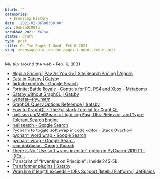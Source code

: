 ```yaml
---
blurb: ''
categories:
  - Browsing History
date: '2021-02-06T00:00:00'
id: 20eNswQC89To
scrubbed_2021: false
status: draft
type: post
title: Oh The Pages I Goed  Feb 6 2021
slug: 20eNswQC89To--oh-the-pages-i-goed--feb-6-2021
---
```


My trip around the web - Feb. 6, 2021

- [Algolia Pricing | Pay As You Go | Site Search Pricing | Algolia](https://www.algolia.com/pricing/)
- [Data in Gatsby | Gatsby](https://www.gatsbyjs.com/docs/tutorial/part-four/)
- [fortnite controls - Google Search](https://www.google.com/search?client=safari&rls=en&q=fortnite+controls&ie=UTF-8&oe=UTF-8)
- [Fortnite: Battle Royale - Controls for PC, PS4 and Xbox - Metabomb](https://www.metabomb.net/fortnite-battle-royale/gameplay-guides/fortnite-battle-royale-controls-for-pc-ps4-and-xbox-one)
- [Gatsby without GraphQL | Gatsby](https://www.gatsbyjs.com/docs/how-to/querying-data/using-gatsby-without-graphql/)
- [General—PyCharm](https://www.jetbrains.com/help/pycharm/settings-editor-general.html)
- [GraphQL Query Options Reference | Gatsby](https://www.gatsbyjs.com/docs/graphql-reference/)
- [How to GraphQL - The Fullstack Tutorial for GraphQL](https://www.howtographql.com/)
- [meilisearch/MeiliSearch: Lightning Fast, Ultra Relevant, and Typo-Tolerant Search Engine](https://github.com/meilisearch/MeiliSearch)
- [melisearch - Google Search](https://www.google.com/search?client=safari&rls=en&q=melisearch&ie=UTF-8&oe=UTF-8)
- [Pycharm to toggle soft wrap in code editor - Stack Overflow](https://stackoverflow.com/questions/38585204/pycharm-to-toggle-soft-wrap-in-code-editor)
- [pycharm word wrap - Google Search](https://www.google.com/search?client=safari&rls=en&q=pycharm+word+wrap&ie=UTF-8&oe=UTF-8)
- [pycharm wrap - Google Search](https://www.google.com/search?client=safari&rls=en&q=pycharm+wrap&ie=UTF-8&oe=UTF-8)
- [sled database - Google Search](https://www.google.com/search?client=safari&rls=en&q=sled+database&ie=UTF-8&oe=UTF-8)
- [There is No "Use soft wraps in editor" option in PyCharm 2019.1.1 – IDEs...](https://intellij-support.jetbrains.com/hc/en-us/community/posts/360003457340-There-is-No-Use-soft-wraps-in-editor-option-in-PyCharm-2019-1-1)
- [Transcript of “Inventing on Principle” : Inside 245-5D](http://blog.ezyang.com/2012/02/transcript-of-inventing-on-principleb/)
- [Transformer plugins | Gatsby](https://www.gatsbyjs.com/docs/tutorial/part-six/)
- [Wrap line if length exceeds – IDEs Support (IntelliJ Platform) | JetBrains](https://intellij-support.jetbrains.com/hc/en-us/community/posts/360004172899-Wrap-line-if-length-exceeds-)
